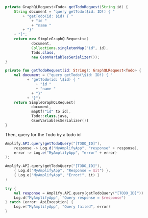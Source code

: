 <BlockSwitcher>
<CodeBlock name="Java">

```java
private GraphQLRequest<Todo> getTodoRequest(String id) {
    String document = "query getTodo($id: ID!) { "
        + "getTodo(id: $id) { "
            + "id "
            + "name "
        + "}"
    + "}";
    return new SimpleGraphQLRequest<>(
            document, 
            Collections.singletonMap("id", id), 
            Todo.class, 
            new GsonVariablesSerializer());
}
```

</CodeBlock>
<CodeBlock name="Kotlin">

```kotlin
private fun getTodoRequest(id: String): GraphQLRequest<Todo> {
    val document = ("query getTodo(\$id: ID!) { "
          + "getTodo(id: \$id) { "
              + "id "
              + "name "
            + "}"
          + "}")
    return SimpleGraphQLRequest(
            document,
            mapOf("id" to id),
            Todo::class.java,
            GsonVariablesSerializer())
}
```

</CodeBlock>
</BlockSwitcher>

Then, query for the Todo by a todo id

<BlockSwitcher>
<CodeBlock name="Java">

```java
Amplify.API.query(getTodoQuery("[TODO_ID]"),
    response -> Log.d("MyAmplifyApp", "response" + response),
    error -> Log.e("MyAmplifyApp", "error" + error)
);
```

</CodeBlock>
<CodeBlock name="Kotlin - Callbacks">

```kotlin
Amplify.API.query(getTodoQuery("[TODO_ID]"),
    { Log.d("MyAmplifyApp", "Response = $it") },
    { Log.e("MyAmplifyApp", "Error!", it) }
)
```

</CodeBlock>
<CodeBlock name="Kotlin - Coroutines (Beta)">

```kotlin
try {
    val response = Amplify.API.query(getTodoQuery("[TODO_ID]"))
    Log.d("MyAmplifyApp", "Query response = $response")
} catch (error: ApiException) {
    Log.e("MyAmplifyApp", "Query failed", error)
}
```

</CodeBlock>
</BlockSwitcher>

